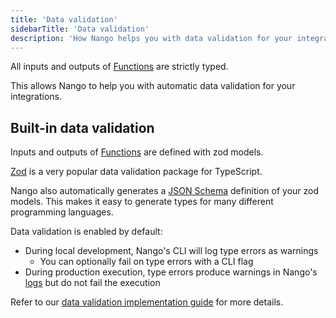 ```yaml
---
title: 'Data validation'
sidebarTitle: 'Data validation'
description: 'How Nango helps you with data validation for your integrations'
---
```


All inputs and outputs of [Functions](/guides/platform/functions) are strictly typed.

This allows Nango to help you with automatic data validation for your integrations.

## Built-in data validation

Inputs and outputs of [Functions](/guides/platform/functions) are defined with zod models.

[Zod](https://zod.dev/) is a very popular data validation package for TypeScript.

Nango also automatically generates a [JSON Schema](https://json-schema.org/) definition of your zod models. This makes it easy to generate types for many different programming languages.

Data validation is enabled by default:
- During local development, Nango's CLI will log type errors as warnings
    - You can optionally fail on type errors with a CLI flag
- During production execution, type errors produce warnings in Nango's [logs](/guides/platform/logs) but do not fail the execution

Refer to our [data validation implementation guide](/implementation-guides/building-integrations/data-validation) for more details.